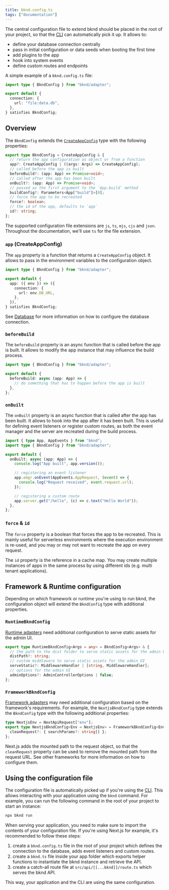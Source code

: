 ```yaml
---
title: bknd.config.ts
tags: ["documentation"]
---
```


The central configuration file to extend bknd should be placed in the root of your project, so that the [CLI](/usage/cli#using-configuration-file-bknd-config) can automatically pick it up. It allows to:

- define your database connection centrally
- pass in initial configuration or data seeds when booting the first time
- add plugins to the app
- hook into system events
- define custom routes and endpoints

A simple example of a `bknd.config.ts` file:

```typescript title="bknd.config.ts"
import type { BkndConfig } from "bknd/adapter";

export default {
  connection: {
    url: "file:data.db",
  },
} satisfies BkndConfig;
```

## Overview

The `BkndConfig` extends the [`CreateAppConfig`](/usage/introduction#configuration-createappconfig) type with the following properties:

```typescript
export type BkndConfig = CreateAppConfig & {
  // return the app configuration as object or from a function
  app?: CreateAppConfig | ((args: Args) => CreateAppConfig);
  // called before the app is built
  beforeBuild?: (app: App) => Promise<void>;
  // called after the app has been built
  onBuilt?: (app: App) => Promise<void>;
  // passed as the first argument to the `App.build` method
  buildConfig?: Parameters<App["build"]>[0];
  // force the app to be recreated
  force?: boolean;
  // the id of the app, defaults to `app`
  id?: string;
};
```

The supported configuration file extensions are `js`, `ts`, `mjs`, `cjs` and `json`. Throughout the documentation, we'll use `ts` for the file extension.

### `app` (CreateAppConfig)

The `app` property is a function that returns a `CreateAppConfig` object. It allows to pass in the environment variables to the configuration object.

```typescript
import type { BkndConfig } from "bknd/adapter";

export default {
  app: ({ env }) => ({
    connection: {
      url: env.DB_URL,
    },
  }),
} satisfies BkndConfig;
```

See [Database](/usage/database) for more information on how to configure the database connection.

### `beforeBuild`

The `beforeBuild` property is an async function that is called before the app is built. It allows to modify the app instance that may influence the build process.

```typescript
import type { BkndConfig } from "bknd/adapter";

export default {
  beforeBuild: async (app: App) => {
    // do something that has to happen before the app is built
  },
};
```

### `onBuilt`

The `onBuilt` property is an async function that is called after the app has been built. It allows to hook into the app after it has been built. This is useful for defining event listeners or register custom routes, as both the event manager and the server are recreated during the build process.

```typescript
import { type App, AppEvents } from "bknd";
import type { BkndConfig } from "bknd/adapter";

export default {
  onBuilt: async (app: App) => {
    console.log("App built", app.version());

    // registering an event listener
    app.emgr.onEvent(AppEvents.AppRequest, (event) => {
      console.log("Request received", event.request.url);
    });

    // registering a custom route
    app.server.get("/hello", (c) => c.text("Hello World"));
  },
};
```

### `force` & `id`

The `force` property is a boolean that forces the app to be recreated. This is mainly useful for serverless environments where the execution environment is re-used, and you may or may not want to recreate the app on every request.

The `id` property is the reference in a cache map. You may create multiple instances of apps in the same process by using different ids (e.g. multi tenant applications).

## Framework & Runtime configuration

Depending on which framework or runtime you're using to run bknd, the configuration object will extend the `BkndConfig` type with additional properties.

### `RuntimeBkndConfig`

[Runtime adapters](/integration/runtime) need additional configuration to serve static assets for the admin UI.

```typescript
export type RuntimeBkndConfig<Args = any> = BkndConfig<Args> & {
  // the path to the dist folder to serve static assets for the admin UI
  distPath?: string;
  // custom middleware to serve static assets for the admin UI
  serveStatic?: MiddlewareHandler | [string, MiddlewareHandler];
  // options for the admin UI
  adminOptions?: AdminControllerOptions | false;
};
```

### `FrameworkBkndConfig`

[Framework adapters](/integration/framework) may need additional configuration based on the framework's requirements. For example, the `NextjsBkndConfig` type extends the `BkndConfig` type with the following additional properties:

```typescript
type NextjsEnv = NextApiRequest["env"];
export type NextjsBkndConfig<Env = NextjsEnv> = FrameworkBkndConfig<Env> & {
  cleanRequest?: { searchParams?: string[] };
};
```

Next.js adds the mounted path to the request object, so that the `cleanRequest` property can be used to remove the mounted path from the request URL. See other frameworks for more information on how to configure them.

## Using the configuration file

The configuration file is automatically picked up if you're using the [CLI](/usage/cli). This allows interacting with your application using the `bknd` command. For example, you can run the following command in the root of your project to start an instance:

```bash
npx bknd run
```

When serving your application, you need to make sure to import the contents of your configuration file. If you're using Next.js for example, it's recommended to follow these steps:

1. create a `bknd.config.ts` file in the root of your project which defines the connection to the database, adds event listeners and custom routes.
2. create a `bknd.ts` file inside your app folder which exports helper functions to instantiate the bknd instance and retrieve the API.
3. create a catch-all route file at `src/api/[[...bknd]]/route.ts` which serves the bknd API.

This way, your application and the CLI are using the same configuration.
